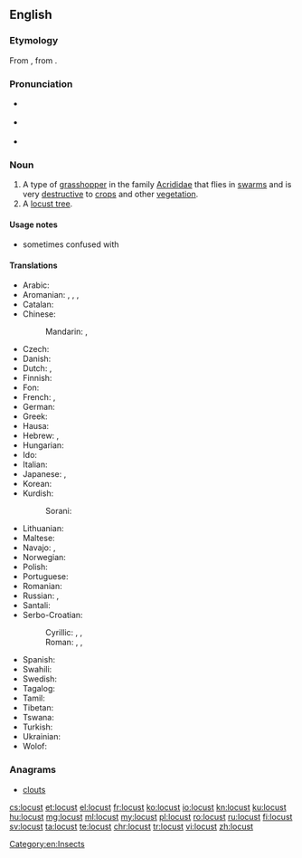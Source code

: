 ==English==
{{wikipedia}}

===Etymology===
From {{etyl|fro|en}} {{term|langouste|lang=fro}}, from {{etyl|la|en}} {{term|locusta||locust, crustacean, lobster|lang=la}}.

===Pronunciation===
* {{a|UK}} {{IPA|/ˈləʊ.kəst/}}
* {{a|US}} {{IPA|/ˈloʊ.kəst/}}
* {{audio|en-us-locust.ogg|Audio (US)}}

===Noun===
{{en-noun}}

# A type of [[grasshopper]] in the family [[Acrididae]] that flies in [[swarm]]s and is very [[destructive]] to [[crop]]s and other [[vegetation]].
# A [[locust tree]].

====Usage notes====
* sometimes confused with {{term|locus|lang=en}}

====Translations====
{{trans-top|type of grasshopper}}
* Arabic: {{t-|ar|جرادة|f|tr=jarāda|sc=Arab}}
* Aromanian: {{t-|rup|lãcustã|f}}, {{t-|rup|gãlãgustã|f}}, {{t-|rup|scarcaletsu}}, {{t-|rup|acridhã|f}}
* Catalan: {{t-|ca|llagosta|f}}
* Chinese:
*: Mandarin: {{t|cmn|蝗蟲|sc=Hani}}, {{t|cmn|蝗虫|tr=huángchóng|sc=Hani}}
* Czech: {{t-|cs|saranče|n}}
* Danish: {{t-|da|vandregræshoppe|c}}
* Dutch: {{t+|nl|treksprinkhaan|m}}, {{t+|nl|sprinkhaan|m}}
* Finnish: {{t+|fi|kulkusirkka}}
* Fon: {{tø|fon|gbokle}}
* French: {{t+|fr|locuste|f}}, {{t+|fr|criquet|m}}
* German: {{t+|de|Heuschrecke|f}}
* Greek: {{t+|el|ακρίδα|f}}
* Hausa: {{t-|ha|fàra}}
* Hebrew: {{t-|he|אַרְבֶּה|m}}, {{t-|he|חָגָב|m}}
* Hungarian: {{t+|hu|sáska}}
* Ido: {{t+|io|lokusto}}
* Italian: {{t-|it|locusta|f}}
* Japanese: {{t+|ja|飛蝗|tr=[[ばった]], batta|sc=Jpan}}, {{t-|ja|イナゴ|tr=[[いなご]], inago|sc=Jpan}}
* Korean: {{t+|ko|메뚜기|tr=mettugi|sc=Kore}}
* Kurdish:
*: Sorani: {{tø|ckb|کوله‌|sc=ku-Arab}}
{{trans-mid}}
* Lithuanian: {{t+|lt|skėrys|m}}
* Maltese: {{t-|mt|ġurat|m}}
* Navajo: {{tø|nv|wóóneeshchʼįįdii}}, {{tø|nv|wóóneeshchʼįįdii nahachaʼígíí}}
* Norwegian: {{t-|no|gresshoppe|m}}
* Polish: {{t+|pl|szarańcza|f}}
* Portuguese: {{t+|pt|gafanhoto|m}}
* Romanian: {{t+|ro|lăcustă|f}}
* Russian: {{t+|ru|саранча|f|tr=saranča}}, {{t+|ru|саранчук|m|tr=sarančuk}}
* Santali: {{tø|sat|ᱯᱳᱦᱳ|tr=poho|sc=Olck}}
* Serbo-Croatian:
*: Cyrillic: {{t-|sh|скакавац|m|sc=Cyrl}}, {{t-|sh|цврчак|m|sc=Cyrl}}, {{t-|sh|зрикавац|m|sc=Cyrl}}
*: Roman: {{t-|sh|skakavac|m}}, {{t-|sh|cvrčak|m}}, {{t-|sh|zrikavac|m}}
* Spanish: {{t+|es|langosta|f}}
* Swahili: {{t+|sw|nzige}}
* Swedish: {{t+|sv|gräshoppa|c}}
* Tagalog: {{t-|tl|balang}}
* Tamil: {{t+|ta|வெட்டுக்கிளி|tr=vettukkili|sc=Taml}}
* Tibetan: {{t-|bo|ཚ་ག་བ་|tr=tsha-ga-pa|sc=Tibt}}
* Tswana: {{t-|tn|tsie}}
* Turkish: {{t+|tr|çekirge}}
* Ukrainian: {{t-|uk|сарана|f}}
* Wolof: {{t-|wo|njéeréer|alt=njéeréer bi}}
{{trans-bottom}}

===Anagrams===
* [[clouts#English|clouts]]

[[Category:en:Insects]]

[[cs:locust]]
[[et:locust]]
[[el:locust]]
[[fr:locust]]
[[ko:locust]]
[[io:locust]]
[[kn:locust]]
[[ku:locust]]
[[hu:locust]]
[[mg:locust]]
[[ml:locust]]
[[my:locust]]
[[pl:locust]]
[[ro:locust]]
[[ru:locust]]
[[fi:locust]]
[[sv:locust]]
[[ta:locust]]
[[te:locust]]
[[chr:locust]]
[[tr:locust]]
[[vi:locust]]
[[zh:locust]]